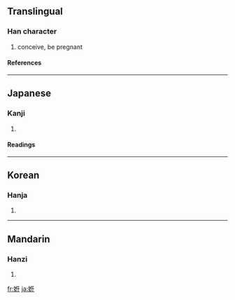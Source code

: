 ==Translingual==
===Han character===
{{Han char|rn=38|rad=女|as=06|sn=9|four=|canj=女人竹土 (VOHG)}}
# conceive, be pregnant
====References====
{{Han ref|kx=0259.170|dkj=06200|dj=0525.160|hdz=21045.080|uh=59D9|ud=23001}}
----
==Japanese==
===Kanji===
{{ja-kanji|grade=|rs=女06}}
# {{defn|Japanese}} 
====Readings====
{{ja-readings|on=[[にん]] (nin), [[じん]] (jin)|kun=[[はらむ]] (haramu)}}
----
==Korean==
===Hanja===
{{ko-hanja|hangeul=임|rv=im|mr=im}}
# {{defn|Korean}}
----
==Mandarin==
===Hanzi===
{{cmn-hanzi|pin=[[rèn]] ([[ren4]])|wg=jen<sup>4</sup>}}
# {{defn|Mandarin}}

[[fr:姙]]
[[ja:姙]]